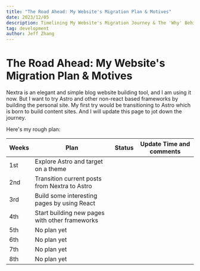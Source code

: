 ```yaml
---
title: "The Road Ahead: My Website's Migration Plan & Motives"
date: 2023/12/05
description: Timelining My Website's Migration Journey & The 'Why' Behind It
tag: development
author: Jeff Zhang
---
```


# The Road Ahead: My Website's Migration Plan & Motives

Nextra is an elegant and simple blog website building tool, and I am using it now. But I want to try Astro and other non-react based frameworks by building the personal site. My first try would be transitioning to Astro which is born to build content sites. And I will update this page to jot down the journey.

Here's my rough plan:

| Weeks | Plan                                           | Status | Update Time and comments |
| ----- | ---------------------------------------------- | ------ | ------------------------ |
| 1st   | Explore Astro and target on a theme            |        |                          |
| 2nd   | Transition current posts from Nextra to Astro  |        |                          |
| 3rd   | Build some interesting pages by using React    |        |                          |
| 4th   | Start building new pages with other frameworks |        |                          |
| 5th   | No plan yet                                    |        |                          |
| 6th   | No plan yet                                    |        |                          |
| 7th   | No plan yet                                    |        |                          |
| 8th   | No plan yet                                    |        |                          |
